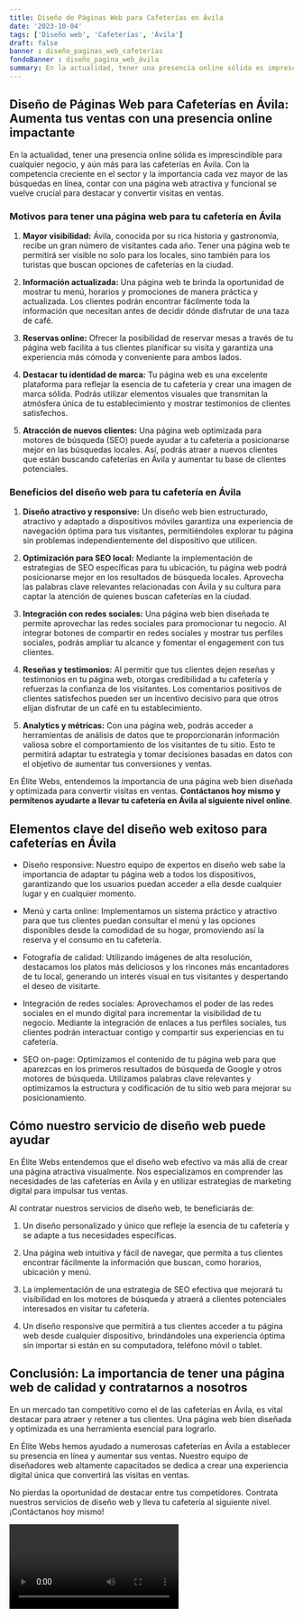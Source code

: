 ```yaml
---
title: Diseño de Páginas Web para Cafeterías en Ávila
date: '2023-10-04'
tags: ['Diseño web', 'Cafeterías', 'Ávila']
draft: false
banner : diseño_paginas_web_cafeterías
fondoBanner : diseño_pagina_web_ávila
summary: En la actualidad, tener una presencia online sólida es imprescindible para cualquier negocio, y aún más para las cafeterías en Ávila. Con la competencia creciente en el sector y la importancia cada vez mayor de las búsquedas en línea, contar con una página web atractiva y funcional se vuelve crucial para destacar y convertir visitas en ventas.
---
```


## Diseño de Páginas Web para Cafeterías en Ávila: Aumenta tus ventas con una presencia online impactante

En la actualidad, tener una presencia online sólida es imprescindible para cualquier negocio, y aún más para las cafeterías en Ávila. Con la competencia creciente en el sector y la importancia cada vez mayor de las búsquedas en línea, contar con una página web atractiva y funcional se vuelve crucial para destacar y convertir visitas en ventas.

### Motivos para tener una página web para tu cafetería en Ávila

1. **Mayor visibilidad:** Ávila, conocida por su rica historia y gastronomía, recibe un gran número de visitantes cada año. Tener una página web te permitirá ser visible no solo para los locales, sino también para los turistas que buscan opciones de cafeterías en la ciudad.

2. **Información actualizada:** Una página web te brinda la oportunidad de mostrar tu menú, horarios y promociones de manera práctica y actualizada. Los clientes podrán encontrar fácilmente toda la información que necesitan antes de decidir dónde disfrutar de una taza de café.

3. **Reservas online:** Ofrecer la posibilidad de reservar mesas a través de tu página web facilita a tus clientes planificar su visita y garantiza una experiencia más cómoda y conveniente para ambos lados.

4. **Destacar tu identidad de marca:** Tu página web es una excelente plataforma para reflejar la esencia de tu cafetería y crear una imagen de marca sólida. Podrás utilizar elementos visuales que transmitan la atmósfera única de tu establecimiento y mostrar testimonios de clientes satisfechos.

5. **Atracción de nuevos clientes:** Una página web optimizada para motores de búsqueda (SEO) puede ayudar a tu cafetería a posicionarse mejor en las búsquedas locales. Así, podrás atraer a nuevos clientes que están buscando cafeterías en Ávila y aumentar tu base de clientes potenciales.

### Beneficios del diseño web para tu cafetería en Ávila

1. **Diseño atractivo y responsive:** Un diseño web bien estructurado, atractivo y adaptado a dispositivos móviles garantiza una experiencia de navegación óptima para tus visitantes, permitiéndoles explorar tu página sin problemas independientemente del dispositivo que utilicen.

2. **Optimización para SEO local:** Mediante la implementación de estrategias de SEO específicas para tu ubicación, tu página web podrá posicionarse mejor en los resultados de búsqueda locales. Aprovecha las palabras clave relevantes relacionadas con Ávila y su cultura para captar la atención de quienes buscan cafeterías en la ciudad.

3. **Integración con redes sociales:** Una página web bien diseñada te permite aprovechar las redes sociales para promocionar tu negocio. Al integrar botones de compartir en redes sociales y mostrar tus perfiles sociales, podrás ampliar tu alcance y fomentar el engagement con tus clientes.

4. **Reseñas y testimonios:** Al permitir que tus clientes dejen reseñas y testimonios en tu página web, otorgas credibilidad a tu cafetería y refuerzas la confianza de los visitantes. Los comentarios positivos de clientes satisfechos pueden ser un incentivo decisivo para que otros elijan disfrutar de un café en tu establecimiento.

5. **Analytics y métricas:** Con una página web, podrás acceder a herramientas de análisis de datos que te proporcionarán información valiosa sobre el comportamiento de los visitantes de tu sitio. Esto te permitirá adaptar tu estrategia y tomar decisiones basadas en datos con el objetivo de aumentar tus conversiones y ventas.

En Élite Webs, entendemos la importancia de una página web bien diseñada y optimizada para convertir visitas en ventas. **Contáctanos hoy mismo y permítenos ayudarte a llevar tu cafetería en Ávila al siguiente nivel online**.

<GifSeo />

<Cta />

## Elementos clave del diseño web exitoso para cafeterías en Ávila

- Diseño responsive: Nuestro equipo de expertos en diseño web sabe la importancia de adaptar tu página web a todos los dispositivos, garantizando que los usuarios puedan acceder a ella desde cualquier lugar y en cualquier momento.

- Menú y carta online: Implementamos un sistema práctico y atractivo para que tus clientes puedan consultar el menú y las opciones disponibles desde la comodidad de su hogar, promoviendo así la reserva y el consumo en tu cafetería.

- Fotografía de calidad: Utilizando imágenes de alta resolución, destacamos los platos más deliciosos y los rincones más encantadores de tu local, generando un interés visual en tus visitantes y despertando el deseo de visitarte.

- Integración de redes sociales: Aprovechamos el poder de las redes sociales en el mundo digital para incrementar la visibilidad de tu negocio. Mediante la integración de enlaces a tus perfiles sociales, tus clientes podrán interactuar contigo y compartir sus experiencias en tu cafetería.

- SEO on-page: Optimizamos el contenido de tu página web para que aparezcas en los primeros resultados de búsqueda de Google y otros motores de búsqueda. Utilizamos palabras clave relevantes y optimizamos la estructura y codificación de tu sitio web para mejorar su posicionamiento.

## Cómo nuestro servicio de diseño web puede ayudar

En Élite Webs entendemos que el diseño web efectivo va más allá de crear una página atractiva visualmente. Nos especializamos en comprender las necesidades de las cafeterías en Ávila y en utilizar estrategias de marketing digital para impulsar tus ventas.

Al contratar nuestros servicios de diseño web, te beneficiarás de:

1. Un diseño personalizado y único que refleje la esencia de tu cafetería y se adapte a tus necesidades específicas.

2. Una página web intuitiva y fácil de navegar, que permita a tus clientes encontrar fácilmente la información que buscan, como horarios, ubicación y menú.

3. La implementación de una estrategia de SEO efectiva que mejorará tu visibilidad en los motores de búsqueda y atraerá a clientes potenciales interesados en visitar tu cafetería.

4. Un diseño responsive que permitirá a tus clientes acceder a tu página web desde cualquier dispositivo, brindándoles una experiencia óptima sin importar si están en su computadora, teléfono móvil o tablet.

## Conclusión: La importancia de tener una página web de calidad y contratarnos a nosotros

En un mercado tan competitivo como el de las cafeterías en Ávila, es vital destacar para atraer y retener a tus clientes. Una página web bien diseñada y optimizada es una herramienta esencial para lograrlo.

En Élite Webs hemos ayudado a numerosas cafeterías en Ávila a establecer su presencia en línea y aumentar sus ventas. Nuestro equipo de diseñadores web altamente capacitados se dedica a crear una experiencia digital única que convertirá las visitas en ventas.

No pierdas la oportunidad de destacar entre tus competidores. Contrata nuestros servicios de diseño web y lleva tu cafetería al siguiente nivel. ¡Contáctanos hoy mismo!

<Video />

<CtaBot job='Cafeterías' city='Ávila'/>

<Gmaps query='Ávila+españa+maps' />